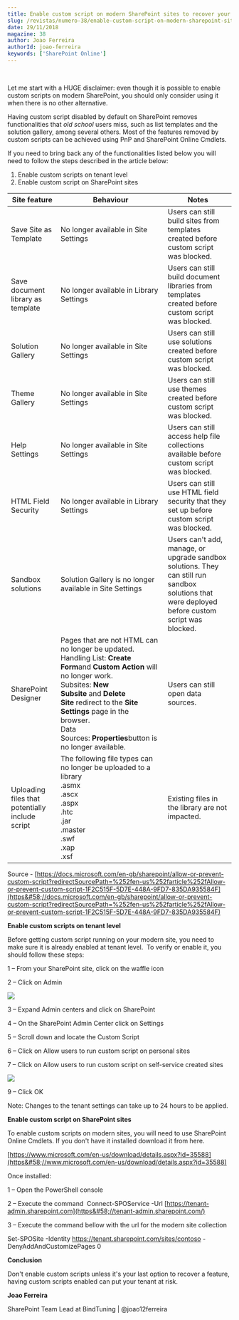 ```yaml
---
title: Enable custom script on modern SharePoint sites to recover your favourite functionalities
slug: /revistas/numero-38/enable-custom-script-on-modern-sharepoint-sites-to-recover-your-favourite-functionalities
date: 29/11/2018
magazine: 38
author: Joao Ferreira
authorId: joao-ferreira
keywords: ['SharePoint Online']
---
```



<ArticleHeader frontmatter={props.pageContext.frontmatter} />



​

Let me start with a HUGE disclaimer: even though it is possible to enable custom scripts on modern SharePoint, you should only consider using it when there is no other alternative.

Having custom script disabled by default on SharePoint removes functionalities that *old school* users miss, such as list templates and the solution gallery, among several others. Most of the features removed by custom scripts can be achieved using PnP and SharePoint Online Cmdlets.

If you need to bring back any of the functionalities listed below you will need to follow the steps described in the article below:

1. Enable custom scripts on tenant level
2. Enable custom script on SharePoint sites





| **Site feature** | **Behaviour** | **Notes** |
| --- | --- | --- |
| Save Site as Template  | No longer available in Site Settings  | Users can still build sites from templates created before custom script was blocked.  |
| Save document library as template  | No longer available in Library Settings  | Users can still build document libraries from templates created before custom script was blocked.  |
| Solution Gallery  | No longer available in Site Settings  | Users can still use solutions created before custom script was blocked.  |
| Theme Gallery  | No longer available in Site Settings  | Users can still use themes created before custom script was blocked.  |
| Help Settings  | No longer available in Site Settings  | Users can still access help file collections available before custom script was blocked.  |
| HTML Field Security  | No longer available in Library Settings  | Users can still use HTML field security that they set up before custom script was blocked.  |
| Sandbox solutions  | Solution Gallery is no longer available in Site Settings  | Users can't add, manage, or upgrade sandbox solutions. They can still run sandbox solutions that were deployed before custom script was blocked.  |
| SharePoint Designer  | Pages that are not HTML can no longer be updated. <br /> Handling List: **Create Form**and **Custom Action** will no longer work. <br /> Subsites: **New Subsite** and **Delete Site** redirect to the **Site Settings** page in the browser. <br /> Data Sources: **Properties**button is no longer available.  | Users can still open data sources.  |
| Uploading files that potentially include script  | The following file types can no longer be uploaded to a library <br /> .asmx <br /> .ascx <br /> .aspx <br /> .htc <br /> .jar <br /> .master <br /> .swf <br /> .xap <br /> .xsf  | Existing files in the library are not impacted.  |




Source - [https://docs.microsoft.com/en-gb/sharepoint/allow-or-prevent-custom-script?redirectSourcePath=%252fen-us%252farticle%252fAllow-or-prevent-custom-script-1F2C515F-5D7E-448A-9FD7-835DA935584F](https&#58;//docs.microsoft.com/en-gb/sharepoint/allow-or-prevent-custom-script?redirectSourcePath=%252fen-us%252farticle%252fAllow-or-prevent-custom-script-1F2C515F-5D7E-448A-9FD7-835DA935584F)

**​Enable custom scripts on tenant level**

Before getting custom script running on your modern site, you need to make sure it is already enabled at tenant level.  To verify or enable it, you should follow these steps:

1 – From your SharePoint site, click on the waffle icon

2 – Click on Admin

![](../../../images/numero38/enable-custom-script-on-modern-sharepoint-sites-to-recover-your-favourite-functionalities/image1.png)

3 – Expand Admin centers and click on SharePoint

4 – On the SharePoint Admin Center click on Settings

5 – Scroll down and locate the Custom Script

6 – Click on Allow users to run custom script on personal sites

7 – Click on Allow users to run custom script on self-service created sites

![](../../../images/numero38/enable-custom-script-on-modern-sharepoint-sites-to-recover-your-favourite-functionalities/image2.png)

9 – Click OK

Note: Changes to the tenant settings can take up to 24 hours to be applied.

**Enable custo​​m script on SharePoint sites**

To enable custom scripts on modern sites, you will need to use SharePoint Online Cmdlets. If you don't have it installed download it from here.

[https://www.microsoft.com/en-us/download/details.aspx?id=35588](https&#58;//www.microsoft.com/en-us/download/details.aspx?id=35588)

Once installed:

1 – Open the PowerShell console

2 – Execute the command
  Connect-SPOService -Url [https://tenant-admin.sharepoint.com](https&#58;//tenant-admin.sharepoint.com/)

3 – Execute the command bellow with the url for the modern site collection

Set-SPOSite -Identity https://tenant.sharepoint.com/sites/contoso -DenyAddAndCustomizePages 0



**Conclus​​ion**

Don't enable custom scripts unless it's your last option to recover a feature, having custom scripts enabled can put your tenant at risk.





**Joao Ferreira**

SharePoint Team Lead at BindTuning | @joao12ferreira​​

